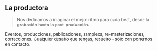 ## La productora

> Nos dedicamos a imaginar el mejor ritmo para cada beat, desde la grabación hasta la post-producción.

Eventos, producciones, publicaciones, sampleos, re-masterizaciones, correcciones. Cualquier desafío que tengas, resuelto - sólo con ponernos en contacto.
